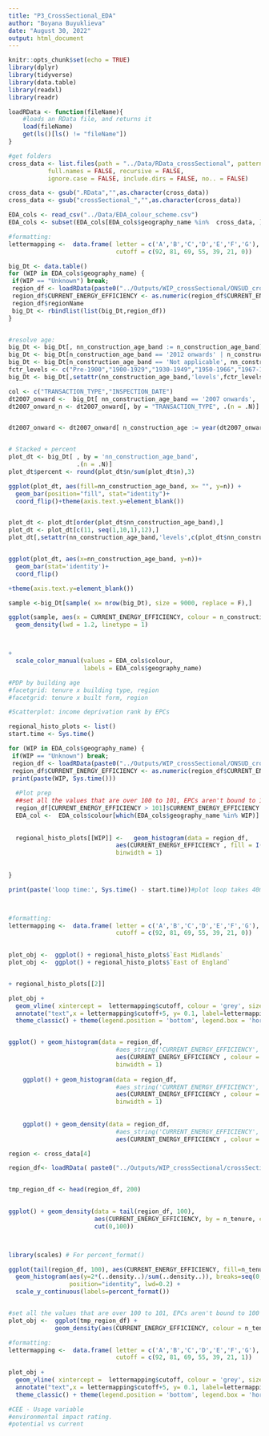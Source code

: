 ```yaml
---
title: "P3_CrossSectional_EDA"
author: "Boyana Buyuklieva"
date: "August 30, 2022"
output: html_document
---
```


```r
knitr::opts_chunk$set(echo = TRUE)
library(dplyr)
library(tidyverse)
library(data.table)
library(readxl)
library(readr)

loadRData <- function(fileName){
    #loads an RData file, and returns it
    load(fileName)
    get(ls()[ls() != "fileName"])
}

#get folders
cross_data <- list.files(path = "../Data/RData_crossSectional", pattern = NULL, all.files = FALSE,
           full.names = FALSE, recursive = FALSE,
           ignore.case = FALSE, include.dirs = FALSE, no.. = FALSE)

cross_data <- gsub(".RData","",as.character(cross_data))
cross_data <- gsub("crossSectional_","",as.character(cross_data))

EDA_cols <- read_csv("../Data/EDA_colour_scheme.csv")
EDA_cols <- subset(EDA_cols[EDA_cols$geography_name %in%  cross_data, ])

#formatting:
lettermapping <-  data.frame( letter = c('A','B','C','D','E','F','G'), 
                              cutoff = c(92, 81, 69, 55, 39, 21, 0))
```

```r
big_Dt <- data.table()
for (WIP in EDA_cols$geography_name) {
 if(WIP == "Unknown") break; 
 region_df <- loadRData(paste0("../Outputs/WIP_crossSectional/ONSUD_crossSectional_baseline_",WIP,".RData") ) 
 region_df$CURRENT_ENERGY_EFFICIENCY <- as.numeric(region_df$CURRENT_ENERGY_EFFICIENCY)
 region_df$regionName
 big_Dt <- rbindlist(list(big_Dt,region_df))
}


#resolve age:
big_Dt <- big_Dt[, nn_construction_age_band := n_construction_age_band]
big_Dt <- big_Dt[n_construction_age_band == '2012 onwards' | n_construction_age_band =='2007-2011', nn_construction_age_band := '2007 onwards']
big_Dt <- big_Dt[n_construction_age_band == 'Not applicable', nn_construction_age_band := 'unknown']
fctr_levels <- c("Pre-1900","1900-1929","1930-1949","1950-1966","1967-1975","1976-1982","1983-1990","1991-1995","1996-2002","2003-2006","2007 onwards","unknown")
big_Dt <- big_Dt[,setattr(nn_construction_age_band,'levels',fctr_levels)]
```

```r

col <- c("TRANSACTION_TYPE","INSPECTION_DATE")
dt2007_onward <-  big_Dt[ nn_construction_age_band == '2007 onwards', ..col]
dt2007_onward_n <- dt2007_onward[, by = "TRANSACTION_TYPE", .(n = .N)]


dt2007_onward <- dt2007_onward[ n_construction_age := year(dt2007_onward$INSPECTION_DATE) ]


# Stacked + percent
plot_dt <- big_Dt[ , by = 'nn_construction_age_band',
                   .(n = .N)]
plot_dt$percent <- round(plot_dt$n/sum(plot_dt$n),3)

ggplot(plot_dt, aes(fill=nn_construction_age_band, x= "", y=n)) + 
  geom_bar(position="fill", stat="identity")+ 
  coord_flip()+theme(axis.text.y=element_blank())


plot_dt <- plot_dt[order(plot_dt$nn_construction_age_band),]
plot_dt <- plot_dt[c(11, seq(1,10,1),12),]
plot_dt[,setattr(nn_construction_age_band,'levels',c(plot_dt$nn_construction_age_band))]


ggplot(plot_dt, aes(x=nn_construction_age_band, y=n))+ 
  geom_bar(stat='identity')+ 
  coord_flip()

+theme(axis.text.y=element_blank())
```


```r
sample <-big_Dt[sample( x= nrow(big_Dt), size = 9000, replace = F),] 
```

```r
ggplot(sample, aes(x = CURRENT_ENERGY_EFFICIENCY, colour = n_construction_age_band)) +
  geom_density(lwd = 1.2, linetype = 1)



+ 
  scale_color_manual(values = EDA_cols$colour, 
                     labels = EDA_cols$geography_name)
```


```r
#PDP by building age
#facetgrid: tenure x building type, region
#facetgrid: tenure x built form, region

#Scatterplot: income deprivation rank by EPCs


```


















```r
regional_histo_plots <- list()
start.time <- Sys.time()

for (WIP in EDA_cols$geography_name) {
 if(WIP == "Unknown") break; 
 region_df <- loadRData(paste0("../Outputs/WIP_crossSectional/ONSUD_crossSectional_baseline_",WIP,".RData") ) 
 region_df$CURRENT_ENERGY_EFFICIENCY <- as.numeric(region_df$CURRENT_ENERGY_EFFICIENCY)
 print(paste(WIP, Sys.time()))
  
  #Plot prep
  ##set all the values that are over 100 to 101, EPCs aren't bound to 100 
  region_df[CURRENT_ENERGY_EFFICIENCY > 101]$CURRENT_ENERGY_EFFICIENCY <- 101
  EDA_col <-  EDA_cols$colour[which(EDA_cols$geography_name %in% WIP)]
  
  
  regional_histo_plots[[WIP]] <-   geom_histogram(data = region_df, 
                              aes(CURRENT_ENERGY_EFFICIENCY , fill = I(EDA_col), alpha=0.5 ),
                              binwidth = 1)
  
  
}

print(paste('loop time:', Sys.time() - start.time))#plot loop takes 40mins



#formatting:
lettermapping <-  data.frame( letter = c('A','B','C','D','E','F','G'), 
                              cutoff = c(92, 81, 69, 55, 39, 21, 0))
  

plot_obj <-  ggplot() + regional_histo_plots$`East Midlands`
plot_obj <-  ggplot() + regional_histo_plots$`East of England`


+ regional_histo_plots[[2]]

plot_obj + 
  geom_vline( xintercept =  lettermapping$cutoff, colour = 'grey', size=.6)+ 
  annotate("text",x = lettermapping$cutoff+5, y= 0.1, label=lettermapping$letter, angle=90, size=5)+
  theme_classic() + theme(legend.position = 'bottom', legend.box = 'horizontal')



```







```r
ggplot() + geom_histogram(data = region_df, 
                              #aes_string('CURRENT_ENERGY_EFFICIENCY', colour = EDA_col),
                              aes(CURRENT_ENERGY_EFFICIENCY , colour = n_tenure, fill = I(EDA_col), alpha=0.5 ),
                              binwidth = 1)
    
    ggplot() + geom_histogram(data = region_df, 
                              #aes_string('CURRENT_ENERGY_EFFICIENCY', colour = EDA_col),
                              aes(CURRENT_ENERGY_EFFICIENCY , colour = n_builtForm, fill = I(EDA_col), alpha=0.5 ),
                              binwidth = 1)
    
        
    ggplot() + geom_density(data = region_df, 
                              #aes_string('CURRENT_ENERGY_EFFICIENCY', colour = EDA_col),
                              aes(CURRENT_ENERGY_EFFICIENCY , colour = n_builtForm, fill = I(EDA_col), alpha=0.5) )
```




```r
region <- cross_data[4]

region_df<- loadRData( paste0("../Outputs/WIP_crossSectional/crossSectional_baseline_",region,".RData") )


tmp_region_df <- head(region_df, 200)
  

ggplot() + geom_density(data = tail(region_df, 100), 
                        aes(CURRENT_ENERGY_EFFICIENCY, by = n_tenure, colour = n_tenure),
                        cut(0,100))



library(scales) # For percent_format()

ggplot(tail(region_df, 100), aes(CURRENT_ENERGY_EFFICIENCY, fill=n_tenure, colour=n_tenure)) +
  geom_histogram(aes(y=2*(..density..)/sum(..density..)), breaks=seq(0,100,1), alpha=0.6, 
                 position="identity", lwd=0.2) +
  scale_y_continuous(labels=percent_format())



```

```r
#set all the values that are over 100 to 101, EPCs aren't bound to 100 
plot_obj <-  ggplot(tmp_region_df) +
             geom_density(aes(CURRENT_ENERGY_EFFICIENCY, colour = n_tenure))

```


```r
#formatting:
lettermapping <-  data.frame( letter = c('A','B','C','D','E','F','G'), 
                              cutoff = c(92, 81, 69, 55, 39, 21, 1))
  
plot_obj + 
  geom_vline( xintercept =  lettermapping$cutoff, colour = 'grey', size=1)+ 
  annotate("text",x = lettermapping$cutoff+5, y= 0.1, label=lettermapping$letter, angle=90, size=5)+
  theme_classic() + theme(legend.position = 'bottom', legend.box = 'horizontal')

```



```r
#CEE - Usage variable   
#environmental impact rating. 
#potential vs current 
```

